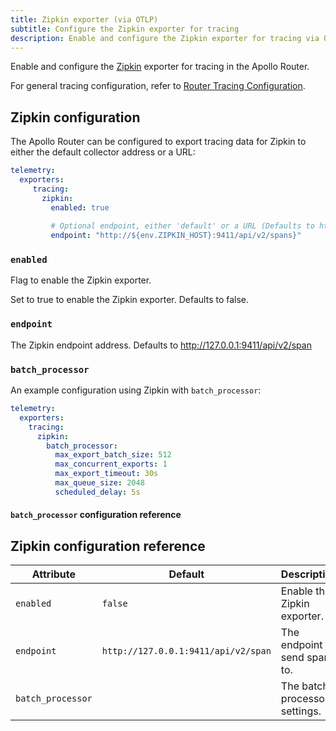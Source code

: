 ```yaml
---
title: Zipkin exporter (via OTLP)
subtitle: Configure the Zipkin exporter for tracing
description: Enable and configure the Zipkin exporter for tracing via OpenTelemetry in the Apollo Router
---
```


Enable and configure the [Zipkin](https://zipkin.io/) exporter for tracing in the Apollo Router.

For general tracing configuration, refer to [Router Tracing Configuration](./overview).

## Zipkin configuration

The Apollo Router can be configured to export tracing data for Zipkin to either the default collector address or a URL:

```yaml title="router.yaml"
telemetry:
  exporters:
     tracing:
       zipkin:
         enabled: true
   
         # Optional endpoint, either 'default' or a URL (Defaults to http://127.0.0.1:9411/api/v2/span)
         endpoint: "http://${env.ZIPKIN_HOST}:9411/api/v2/spans}"   
```

### `enabled`

Flag to enable the Zipkin exporter.

Set to true to enable the Zipkin exporter. Defaults to false.

### `endpoint`

The Zipkin endpoint address. Defaults to http://127.0.0.1:9411/api/v2/span

### `batch_processor`

<BatchProcessorPreamble />

An example configuration using Zipkin with `batch_processor`:

```yaml
telemetry:
  exporters:
    tracing:
      zipkin: 
        batch_processor: 
          max_export_batch_size: 512
          max_concurrent_exports: 1
          max_export_timeout: 30s 
          max_queue_size: 2048
          scheduled_delay: 5s
```

#### `batch_processor` configuration reference

<BatchProcessorRef />

## Zipkin configuration reference

| Attribute         | Default                             | Description                    |
|-------------------|-------------------------------------|--------------------------------|
| `enabled`         | `false`                             | Enable the Zipkin exporter.    |
| `endpoint`        | `http://127.0.0.1:9411/api/v2/span` | The endpoint to send spans to. |
| `batch_processor` |                                     | The batch processor settings.  |
